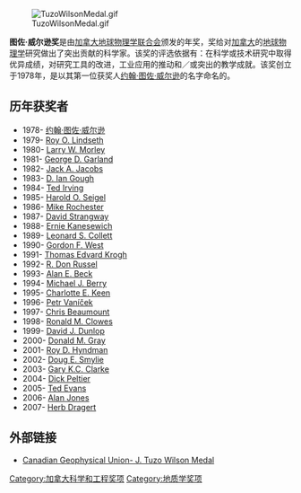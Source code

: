 [[File:TuzoWilsonMedal.gif|right]]

'''图佐·威尔逊奖'''是由[[加拿大地球物理学联合会|加拿大地球物理学联合会]]颁发的年奖，奖给对[[加拿大|加拿大]]的[[地球物理学|地球物理学]]研究做出了突出贡献的科学家。该奖的评选依据有：在科学或技术研究中取得优异成绩，对研究工具的改进，工业应用的推动和／或突出的教学成就。该奖创立于1978年，是以其第一位获奖人[[约翰·图佐·威尔逊|约翰·图佐·威尔逊]]的名字命名的。

==历年获奖者==
<!--在新增获奖者条目时，请将下文给出的其英文名换成中文译名。-->
*1978- [[约翰·图佐·威尔逊|约翰·图佐·威尔逊]]
*1979- [[Roy_O._Lindseth|Roy O. Lindseth]]
*1980- [[Larry_W._Morley|Larry W. Morley]]
*1981- [[George_D._Garland|George D. Garland]]
*1982- [[Jack_A._Jacobs|Jack A. Jacobs]]
*1983- [[D._Ian_Gough|D. Ian Gough]]
*1984- [[Edward_A._Irving|Ted Irving]]
*1985- [[Harold_O._Seigel|Harold O. Seigel]] 
*1986- [[Mike_Rochester|Mike Rochester]] 
*1987- [[David_Strangway|David Strangway]] 
*1988- [[Ernie_Kanesewich|Ernie Kanesewich]] 
*1989- [[Leonard_S._Collett|Leonard S. Collett]] 
*1990- [[Gordon_F._West|Gordon F. West]] 
*1991- [[Thomas_Edvard_Krogh|Thomas Edvard Krogh]] 
*1992- [[R._Don_Russel|R. Don Russel]]
*1993- [[Alan_E._Beck|Alan E. Beck]] 
*1994- [[Michael_J._Berry|Michael J. Berry]] 
*1995- [[Charlotte_E._Keen|Charlotte E. Keen]] 
*1996- [[Petr_Vaníček|Petr Vaníček]] 
*1997- [[Chris_Beaumount|Chris Beaumount]] 
*1998- [[Ronald_M._Clowes|Ronald M. Clowes]] 
*1999- [[David_J._Dunlop|David J. Dunlop]] 
*2000- [[Donald_M._Gray|Donald M. Gray]] 
*2001- [[Roy_D._Hyndman|Roy D. Hyndman]]
*2002- [[Doug_E._Smylie|Doug E. Smylie]] 
*2003- [[Gary_K.C._Clarke|Gary K.C. Clarke]]
*2004- [[William_Richard_Peltier|Dick Peltier]]
*2005- [[Ted_Evans|Ted Evans]]
*2006- [[Alan_Jones_(geophysicist)|Alan Jones]]
*2007- [[Herb_Dragert|Herb Dragert]]

==外部链接==
*[https://web.archive.org/web/20120229221939/http://www.cgu-ugc.ca/medal/intro.html Canadian Geophysical Union- J. Tuzo Wilson Medal]

[[Category:加拿大科学和工程奖项|Category:加拿大科学和工程奖项]]
[[Category:地质学奖项|Category:地质学奖项]]